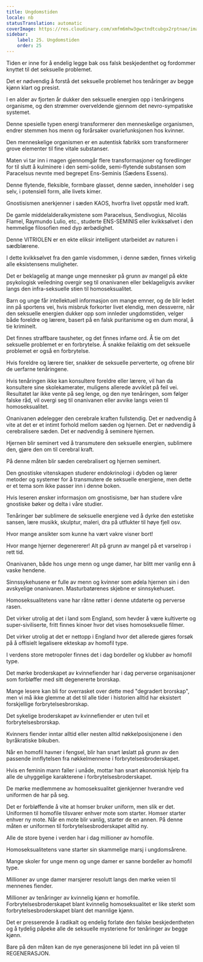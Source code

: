 ```yaml
---
title: Ungdomstiden
locale: nb
statusTranslation: automatic
coverImage: https://res.cloudinary.com/xmfm6mhw3gwctndtcubgx2rptnae/image/upload/v1740337243/small_cover_educacion_fundamental_a051170f1c.webp
sidebar:
    label: 25. Ungdomstiden
    order: 25
---
```

Tiden er inne for å endelig legge bak oss falsk beskjedenthet og fordommer knyttet til det seksuelle problemet.

Det er nødvendig å forstå det seksuelle problemet hos tenåringer av begge kjønn klart og presist.

I en alder av fjorten år dukker den seksuelle energien opp i tenåringens organisme, og den strømmer overveldende gjennom det nevro-sympatiske systemet.

Denne spesielle typen energi transformerer den menneskelige organismen, endrer stemmen hos menn og forårsaker ovariefunksjonen hos kvinner.

Den menneskelige organismen er en autentisk fabrikk som transformerer grove elementer til fine vitale substanser.

Maten vi tar inn i magen gjennomgår flere transformasjoner og foredlinger for til slutt å kulminere i den semi-solide, semi-flytende substansen som Paracelsus nevnte med begrepet Ens-Seminis (Sædens Essens).

Denne flytende, fleksible, formbare glasset, denne sæden, inneholder i seg selv, i potensiell form, alle livets kimer.

Gnostisismen anerkjenner i sæden KAOS, hvorfra livet oppstår med kraft.

De gamle middelalderalkymistene som Paracelsus, Sendivogius, Nicolás Flamel, Raymundo Lulio, etc., studerte ENS-SEMINIS eller kvikksølvet i den hemmelige filosofien med dyp ærbødighet.

Denne VITRIOLEN er en ekte eliksir intelligent utarbeidet av naturen i sædblærene.

I dette kvikksølvet fra den gamle visdommen, i denne sæden, finnes virkelig alle eksistensens muligheter.

Det er beklagelig at mange unge mennesker på grunn av mangel på ekte psykologisk veiledning overgir seg til onanivanen eller beklageligvis avviker langs den infra-seksuelle stien til homoseksualitet.

Barn og unge får intellektuell informasjon om mange emner, og de blir ledet inn på sportens vei, hvis misbruk forkorter livet elendig, men dessverre, når den seksuelle energien dukker opp som innleder ungdomstiden, velger både foreldre og lærere, basert på en falsk puritanisme og en dum moral, å tie kriminelt.

Det finnes straffbare tausheter, og det finnes infame ord. Å tie om det seksuelle problemet er en forbrytelse. Å snakke feilaktig om det seksuelle problemet er også en forbrytelse.

Hvis foreldre og lærere tier, snakker de seksuelle perverterte, og ofrene blir de uerfarne tenåringene.

Hvis tenåringen ikke kan konsultere foreldre eller lærere, vil han da konsultere sine skolekamerater, muligens allerede avviklet på feil vei. Resultatet lar ikke vente på seg lenge, og den nye tenåringen, som følger falske råd, vil overgi seg til onanivanen eller avvike langs veien til homoseksualitet.

Onanivanen ødelegger den cerebrale kraften fullstendig. Det er nødvendig å vite at det er et intimt forhold mellom sæden og hjernen. Det er nødvendig å cerebralisere sæden. Det er nødvendig å seminere hjernen.

Hjernen blir seminert ved å transmutere den seksuelle energien, sublimere den, gjøre den om til cerebral kraft.

På denne måten blir sæden cerebralisert og hjernen seminert.

Den gnostiske vitenskapen studerer endokrinologi i dybden og lærer metoder og systemer for å transmutere de seksuelle energiene, men dette er et tema som ikke passer inn i denne boken.

Hvis leseren ønsker informasjon om gnostisisme, bør han studere våre gnostiske bøker og delta i våre studier.

Tenåringer bør sublimere de seksuelle energiene ved å dyrke den estetiske sansen, lære musikk, skulptur, maleri, dra på utflukter til høye fjell osv.

Hvor mange ansikter som kunne ha vært vakre visner bort!

Hvor mange hjerner degenererer! Alt på grunn av mangel på et varselrop i rett tid.

Onanivanen, både hos unge menn og unge damer, har blitt mer vanlig enn å vaske hendene.

Sinnssykehusene er fulle av menn og kvinner som ødela hjernen sin i den avskyelige onanivanen. Masturbatørenes skjebne er sinnsykehuset.

Homoseksualitetens vane har råtne røtter i denne utdaterte og perverse rasen.

Det virker utrolig at det i land som England, som hevder å være kultiverte og super-siviliserte, fritt finnes kinoer hvor det vises homoseksuelle filmer.

Det virker utrolig at det er nettopp i England hvor det allerede gjøres forsøk på å offisielt legalisere ekteskap av homofil type.

I verdens store metropoler finnes det i dag bordeller og klubber av homofil type.

Det mørke broderskapet av kvinnefiender har i dag perverse organisasjoner som forbløffer med sitt degenererte brorskap.

Mange lesere kan bli for overrasket over dette med "degradert brorskap", men vi må ikke glemme at det til alle tider i historien alltid har eksistert forskjellige forbrytelsesbrorskap.

Det sykelige broderskapet av kvinnefiender er uten tvil et forbrytelsesbrorskap.

Kvinners fiender inntar alltid eller nesten alltid nøkkelposisjonene i den byråkratiske bikuben.

Når en homofil havner i fengsel, blir han snart løslatt på grunn av den passende innflytelsen fra nøkkelmennene i forbrytelsesbroderskapet.

Hvis en feminin mann faller i unåde, mottar han snart økonomisk hjelp fra alle de uhyggelige karakterene i forbrytelsesbroderskapet.

De mørke medlemmene av homoseksualitet gjenkjenner hverandre ved uniformen de har på seg.

Det er forbløffende å vite at homser bruker uniform, men slik er det. Uniformen til homofile tilsvarer enhver mote som starter. Homser starter enhver ny mote. Når en mote blir vanlig, starter de en annen. På denne måten er uniformen til forbrytelsesbroderskapet alltid ny.

Alle de store byene i verden har i dag millioner av homofile.

Homoseksualitetens vane starter sin skammelige marsj i ungdomsårene.

Mange skoler for unge menn og unge damer er sanne bordeller av homofil type.

Millioner av unge damer marsjerer resolutt langs den mørke veien til mennenes fiender.

Millioner av tenåringer av kvinnelig kjønn er homofile. Forbrytelsesbroderskapet blant kvinnelig homoseksualitet er like sterkt som forbrytelsesbroderskapet blant det mannlige kjønn.

Det er presserende å radikalt og endelig forlate den falske beskjedentheten og å tydelig påpeke alle de seksuelle mysteriene for tenåringer av begge kjønn.

Bare på den måten kan de nye generasjonene bli ledet inn på veien til REGENERASJON.

